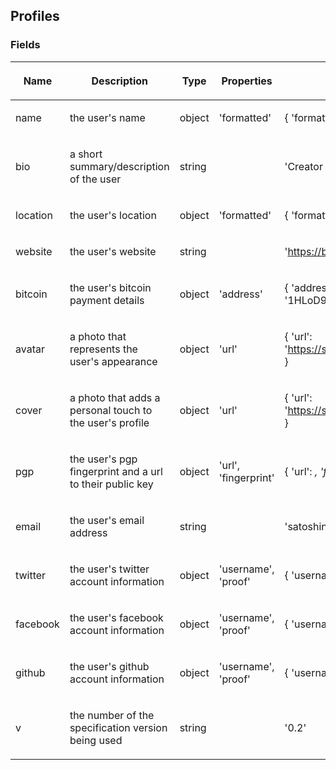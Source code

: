 ==Profiles==

===Fields===

{| class="wikitable sortable" style="width: auto; text-align: center; font-size: smaller; table-layout: fixed;"
!Name
!Description
!Type
!Properties
!Example
|- style="background-color: #cfffcf"
| name
| the user's name
| object
| 'formatted'
| { 'formatted': 'Satoshi Nakamoto' }
|- style="background-color: #ffcfcf"
| bio
| a short summary/description of the user
| string
| 
| 'Creator of Bitcoin'
|- style="background-color: #cfffcf"
| location
| the user's location
| object
| 'formatted'
| { 'formatted': 'Somewhere on planet Earth' }
|- style="background-color: #ffcfcf"
| website
| the user's website
| string
| 
| 'https://bitcoin.org'
|- style="background-color: #cfffcf"
| bitcoin
| the user's bitcoin payment details
| object
| 'address'
| { 'address': '1HLoD9E4SDFFPDiYfNYnkBLQ85Y51J3Zb1' }
|- style="background-color: #ffcfcf"
| avatar
| a photo that represents the user's appearance
| object
| 'url'
| { 'url': 'https://s3.amazonaws.com/97p/satoshinakamoto' }
|- style="background-color: #cfffcf"
| cover
| a photo that adds a personal touch to the user's profile
| object
| 'url'
| { 'url': 'https://s3.amazonaws.com/dx3/satoshinakamoto' }
|- style="background-color: #ffcfcf"
| pgp
| the user's pgp fingerprint and a url to their public key
| object
| 'url', 'fingerprint'
| { 'url': '', 'fingerprint': '' }
|- style="background-color: #cfffcf"
| email
| the user's email address
| string
| 
| 'satoshin@gmx.com'
|- style="background-color: #ffcfcf"
| twitter
| the user's twitter account information
| object
| 'username', 'proof'
| { 'username': 'satoshinakamoto' }
|- style="background-color: #cfffcf"
| facebook
| the user's facebook account information
| object
| 'username', 'proof'
| { 'username': 'satoshinakamoto' }
|- style="background-color: #ffcfcf"
| github
| the user's github account information
| object
| 'username', 'proof'
| { 'username': 'satoshinakamoto' }
|- style="background-color: #cfffcf"
| v
| the number of the specification version being used
| string
| 
| '0.2'
|}


